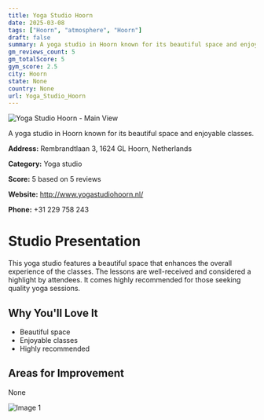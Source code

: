 ```yaml
---
title: Yoga Studio Hoorn
date: 2025-03-08
tags: ["Hoorn", "atmosphere", "Hoorn"]  
draft: false
summary: A yoga studio in Hoorn known for its beautiful space and enjoyable classes.
gm_reviews_count: 5
gm_totalScore: 5
gym_score: 2.5
city: Hoorn
state: None
country: None
url: Yoga_Studio_Hoorn
---
```


<div className="aspect-[16/9] relative my-8">
  <img 
    src="https://lh5.googleusercontent.com/p/AF1QipNLWW7Xdtl6qjVsXzTkd6tvBsABAGVrDo6onJko=w1920-h1080-k-no"
    alt="Yoga Studio Hoorn - Main View"
    className="object-cover absolute inset-0 w-full h-full rounded-lg"
  />
</div>

A yoga studio in Hoorn known for its beautiful space and enjoyable classes.

**Address:** Rembrandtlaan 3, 1624 GL Hoorn, Netherlands

**Category:** Yoga studio

**Score:** 5 based on 5 reviews

**Website:** http://www.yogastudiohoorn.nl/

**Phone:** +31 229 758 243

# Studio Presentation

This yoga studio features a beautiful space that enhances the overall experience of the classes. 
The lessons are well-received and considered a highlight by attendees. 
It comes highly recommended for those seeking quality yoga sessions.

## Why You'll Love It

- Beautiful space
- Enjoyable classes
- Highly recommended

## Areas for Improvement

None

<div className="grid grid-cols-1 xl:grid-cols-2 gap-4 my-8">
<div className="aspect-[4/3] relative"><img src="https://streetviewpixels-pa.googleapis.com/v1/thumbnail?panoid=dATX09EzYMMSv1E2oCVJ5A&cb_client=maps_sv.tactile.gps&w=203&h=100&yaw=218.60333&pitch=0&thumbfov=100" alt="Image 1" className="object-cover absolute inset-0 w-full h-full rounded-lg" /></div>
</div>